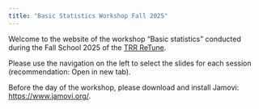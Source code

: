 ```yaml
---
title: "Basic Statistics Workshop Fall 2025"
---
```


Welcome to the website of the workshop "Basic statistics" conducted during the Fall School 2025 of the [TRR ReTune](https://sfb-retune.de/en/home/).

Please use the navigation on the left to select the slides for each session (recommendation: Open in new tab).

Before the day of the workshop, please download and install Jamovi: <https://www.jamovi.org/>.
